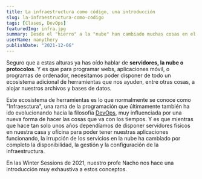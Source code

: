 ```yaml
---
title: La infraestructura como código, una introducción
slug: la-infraestructura-como-codigo
tags: [Clases, DevOps]
featuredImg: infra.jpg
summary: Desde el "hierro" a la "nube" han cambiado muchas cosas en el mundo de la Infraestructura y el Devops. En las últimas Winter Sessions, el profe Nacho nos ha contado cómo ha sido esta evolución y cómo se hace actualmente.
userName: nanythery
publishDate: "2021-12-06"
---
```


Seguro que a estas alturas ya has oído hablar de **servidores, la nube o protocolos**. Y es que para programar webs, aplicaciones móvil, o programas de ordenador, necesitamos poder disponer de todo un ecosistema adicional de herramientas que nos ayuden, entre otras cosas, a alojar nuestros archivos y bases de datos.

Este ecosistema de herramientas es lo que normalmente se conoce como "Infraesctura", una rama de la programación que últimamente también ha ido evolucionando hacia la filosofía [DevOps](https://www.redhat.com/es/topics/devops), muy influenciada por una nueva forma de hacer las cosas que va con los tiempos. Y es que mientras que hace tan solo unos años dependíamos de disponer servidores físicos en nuestra casa y oficina para poder tener nuestras aplicaciones funcionando, la irrupción de los servicios en la nube ha cambiado por completo la disponibilidad, la gestión y la configuración de la infraestructura.

En las Winter Sessions de 2021, nuestro profe Nacho nos hace una introducción muy exhaustiva a estos conceptos.

<YTVideo videoId="AzDCKytbjEM" />
